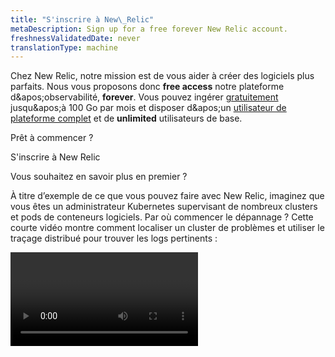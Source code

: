 ```yaml
---
title: "S'inscrire à New\_Relic"
metaDescription: Sign up for a free forever New Relic account.
freshnessValidatedDate: never
translationType: machine
---
```


Chez New Relic, notre mission est de vous aider à créer des logiciels plus parfaits. Nous vous proposons donc <DNT>**free access**</DNT> notre plateforme d&amp;apos;observabilité, <DNT>**forever**</DNT>. Vous pouvez ingérer [gratuitement](/docs/accounts/accounts-billing/new-relic-one-pricing-billing/new-relic-one-pricing-billing/#free) jusqu&amp;apos;à 100 Go par mois et disposer d&amp;apos;un [utilisateur de plateforme complet](/docs/accounts/accounts-billing/new-relic-one-user-management/user-type) et de <DNT>**unlimited**</DNT> utilisateurs de base.

Prêt à commencer ?

<ButtonGroup>
  <ButtonLink role="button" to="https://newrelic.com/signup" variant="primary">
    S&apos;inscrire à New Relic
  </ButtonLink>
</ButtonGroup>

Vous souhaitez en savoir plus en premier ?

À titre d’exemple de ce que vous pouvez faire avec New Relic, imaginez que vous êtes un administrateur Kubernetes supervisant de nombreux clusters et pods de conteneurs logiciels. Par où commencer le dépannage ? Cette courte vidéo montre comment localiser un cluster de problèmes et utiliser le traçage distribué pour trouver les logs pertinents :

<Video type="wistia" id="hytv3kad74" />

Apprendre encore plus:

* [Voir les détails des tarifs](https://newrelic.com/pricing)
* [Découvrez ce que fait New Relic](/docs/using-new-relic/welcome-new-relic/get-started/introduction-new-relic#get-started-now)
* [Parcourez nos solutions](https://newrelic.com/instant-observability/)

### Prochaines étapes [#next-steps]

Voici quelques étapes à suivre après votre inscription :

* Commencez à générer des rapports de données à l&apos;aide de notre [UI<DNT>**Add your data**</DNT>](https://one.newrelic.com/launcher/nr1-core.settings)
* [Obtenez des idées sur la façon de rassembler toutes vos données](/docs/using-new-relic/welcome-new-relic/get-started/introduction-new-relic/#bring-your-data)
* [Regardez les vidéos New Relic University](https://learn.newrelic.com/)
* Si vous vous êtes inscrit par inadvertance, consultez [Supprimer le compte](/docs/accounts/accounts-billing/account-setup/downgradecancel-account/#cancel-unused-org)

## Ajouter des comptes à une organisation New Relic existante [#existing]

Si vous disposez déjà d&apos;une organisation New Relic et que vous souhaitez y ajouter des comptes, consultez [Ajouter des comptes](/docs/accounts/accounts-billing/account-structure/add-accounts).

## Problèmes de connexion ? [#troubleshooting]

Si vous rencontrez des problèmes de connexion ou de mot de passe, consultez [Dépannage de connexion](/docs/accounts/install-new-relic/account-setup/troubleshoot-password-email-address-login-problems).

## Supprimer une organisation ou un compte [#delete]

Si vous souhaitez fermer l&apos;intégralité de votre organisation ou un compte au sein de votre organisation, consultez [Rétrograder ou annuler un compte/une organisation](/docs/accounts/accounts-billing/account-setup/downgradecancel-account/).